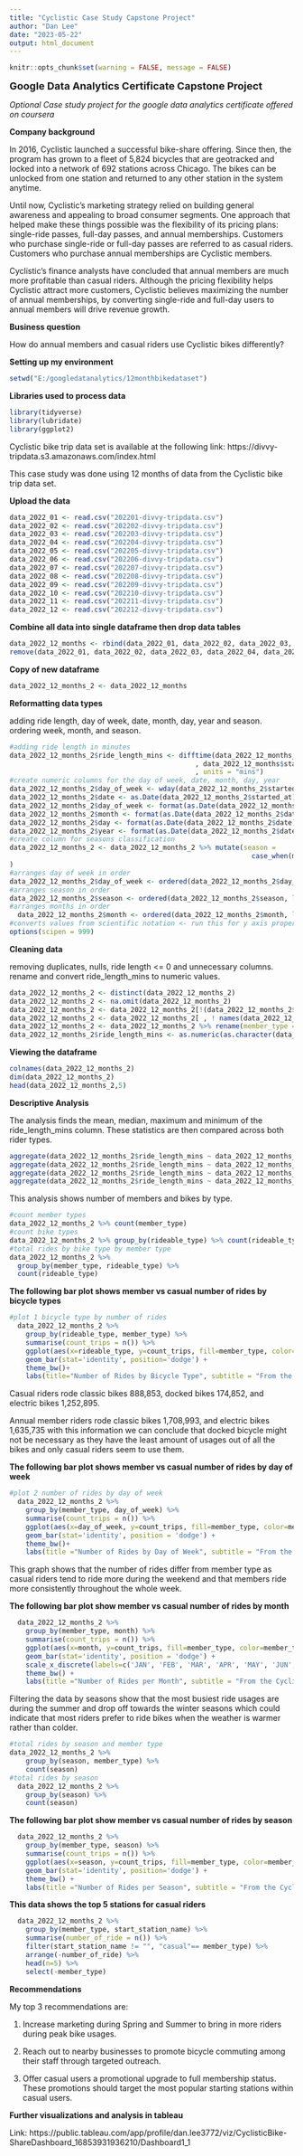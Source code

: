 ---
title: "Cyclistic Case Study Capstone Project"
author: "Dan Lee"
date: "2023-05-22"
output: html_document
---
```{r setup, include=FALSE} 
knitr::opts_chunk$set(warning = FALSE, message = FALSE) 
```

<font size="4">**Google Data Analytics Certificate Capstone Project**</font> 

*Optional Case study project for the google data analytics certificate offered on coursera*

**Company background**

In 2016, Cyclistic launched a successful bike-share offering. Since then, the program has grown to a fleet of 5,824 bicycles that
are geotracked and locked into a network of 692 stations across Chicago. The bikes can be unlocked from one station and
returned to any other station in the system anytime.

Until now, Cyclistic’s marketing strategy relied on building general awareness and appealing to broad consumer segments.
One approach that helped make these things possible was the flexibility of its pricing plans: single-ride passes, full-day passes,
and annual memberships. Customers who purchase single-ride or full-day passes are referred to as casual riders. Customers
who purchase annual memberships are Cyclistic members.

Cyclistic’s finance analysts have concluded that annual members are much more profitable than casual riders. Although the
pricing flexibility helps Cyclistic attract more customers, Cyclistic believes maximizing the number of annual memberships, by converting single-ride and full-day users to annual members will drive revenue growth.

**Business question**

How do annual members and casual riders use Cyclistic bikes differently?

**Setting up my environment**
```{r set-up-environment}
setwd("E:/googledatanalytics/12monthbikedataset")
```
**Libraries used to process data**
```{r message = FALSE}
library(tidyverse)
library(lubridate)
library(ggplot2)
```
Cyclistic bike trip data set is available at the following link: https://divvy-tripdata.s3.amazonaws.com/index.html

This case study was done using 12 months of data from the Cyclistic bike trip data set.

**Upload the data**
```{r}
data_2022_01 <- read.csv("202201-divvy-tripdata.csv")
data_2022_02 <- read.csv("202202-divvy-tripdata.csv")
data_2022_03 <- read.csv("202203-divvy-tripdata.csv")
data_2022_04 <- read.csv("202204-divvy-tripdata.csv")
data_2022_05 <- read.csv("202205-divvy-tripdata.csv")
data_2022_06 <- read.csv("202206-divvy-tripdata.csv")
data_2022_07 <- read.csv("202207-divvy-tripdata.csv")
data_2022_08 <- read.csv("202208-divvy-tripdata.csv")
data_2022_09 <- read.csv("202209-divvy-tripdata.csv")
data_2022_10 <- read.csv("202210-divvy-tripdata.csv")
data_2022_11 <- read.csv("202211-divvy-tripdata.csv")
data_2022_12 <- read.csv("202212-divvy-tripdata.csv")
```
**Combine all data into single dataframe then drop data tables**
```{r}
data_2022_12_months <- rbind(data_2022_01, data_2022_02, data_2022_03, data_2022_04, data_2022_05, data_2022_06, data_2022_07, data_2022_08, data_2022_09, data_2022_10, data_2022_11, data_2022_12)
remove(data_2022_01, data_2022_02, data_2022_03, data_2022_04, data_2022_05, data_2022_06, data_2022_07, data_2022_08, data_2022_09, data_2022_10, data_2022_11, data_2022_12)
```
**Copy of new dataframe**
```{r}
data_2022_12_months_2 <- data_2022_12_months
```
**Reformatting data types**

adding ride length, day of week, date, month, day, year and season. 
ordering week, month, and season.
```{r}
#adding ride length in minutes
data_2022_12_months_2$ride_length_mins <- difftime(data_2022_12_months_2$ended_at
                                              , data_2022_12_months$started_at
                                              , units = "mins")
#create numeric columns for the day of week, date, month, day, year
data_2022_12_months_2$day_of_week <- wday(data_2022_12_months_2$started_at)
data_2022_12_months_2$date <- as.Date(data_2022_12_months_2$started_at)
data_2022_12_months_2$day_of_week <- format(as.Date(data_2022_12_months_2$date), "%A")
data_2022_12_months_2$month <- format(as.Date(data_2022_12_months_2$date), "%m") 
data_2022_12_months_2$day <- format(as.Date(data_2022_12_months_2$date), "%d")
data_2022_12_months_2$year <- format(as.Date(data_2022_12_months_2$date), "%Y")
#create column for seasons classification
data_2022_12_months_2 <- data_2022_12_months_2 %>% mutate(season = 
                                                            case_when(month == "03" ~ "Spring",month == "04" ~ "Spring",month == "05" ~ "Spring",month == "06" ~ "Summer",month == "07" ~ "Summer",month == "08" ~ "Summer",month == "09" ~ "Fall",month == "10" ~ "Fall",month == "11" ~ "Fall",month == "12" ~ "Winter",month == "01" ~ "Winter",month == "02" ~ "Winter")
)
#arranges day of week in order
data_2022_12_months_2$day_of_week <- ordered(data_2022_12_months_2$day_of_week, levels=c("Monday","Tuesday","Wednesday","Thursday","Friday","Saturday","Sunday"))
#arranges season in order
data_2022_12_months_2$season <- ordered(data_2022_12_months_2$season, levels=c("Spring", "Summer", "Fall", "Winter"))
#arranges months in order
  data_2022_12_months_2$month <- ordered(data_2022_12_months_2$month, levels=c("01", "02", "03", "04", "05", "06", "07","08","09","10","11","12"))
#converts values from scientific notation <- run this for y axis proper formatting
options(scipen = 999)
```
**Cleaning data**
  
removing duplicates, nulls, ride length <= 0 and unnecessary columns.
rename and convert ride_length_mins to numeric values.
```{r}
data_2022_12_months_2 <- distinct(data_2022_12_months_2)
data_2022_12_months_2 <- na.omit(data_2022_12_months_2)
data_2022_12_months_2 <- data_2022_12_months_2[!(data_2022_12_months_2$ride_length_mins <=0),]
data_2022_12_months_2 <- data_2022_12_months_2[ , ! names(data_2022_12_months_2) %in% c("ride_id", "start_station_id", "end_station_id", "start_lat", "start_lng", "end_lat", "end_lng")]
data_2022_12_months_2 <- data_2022_12_months_2 %>% rename(member_type = member_casual)
data_2022_12_months_2$ride_length_mins <- as.numeric(as.character(data_2022_12_months_2$ride_length_mins))
```
**Viewing the dataframe**
```{r}
colnames(data_2022_12_months_2)
dim(data_2022_12_months_2)
head(data_2022_12_months_2,5)
```
**Descriptive Analysis**
  
The analysis finds the mean, median, maximum and minimum of the ride_length_mins column. These statistics are then compared across both rider types.
```{r}
aggregate(data_2022_12_months_2$ride_length_mins ~ data_2022_12_months_2$member_type, FUN = mean)
aggregate(data_2022_12_months_2$ride_length_mins ~ data_2022_12_months_2$member_type, FUN = median)
aggregate(data_2022_12_months_2$ride_length_mins ~ data_2022_12_months_2$member_type, FUN = min)
aggregate(data_2022_12_months_2$ride_length_mins ~ data_2022_12_months_2$member_type, FUN = max)
```
This analysis shows number of members and bikes by type.
```{r count-of-member-bike-types}
#count member types
data_2022_12_months_2 %>% count(member_type)
#count bike types
data_2022_12_months_2 %>% group_by(rideable_type) %>% count(rideable_type)
#total rides by bike type by member type
data_2022_12_months_2 %>%
  group_by(member_type, rideable_type) %>% 
  count(rideable_type)
```
**The following bar plot shows member vs casual number of rides by bicycle types**
```{r}
#plot 1 bicycle type by number of rides
  data_2022_12_months_2 %>%
    group_by(rideable_type, member_type) %>%
    summarise(count_trips = n()) %>%  
    ggplot(aes(x=rideable_type, y=count_trips, fill=member_type, color=member_type)) +
    geom_bar(stat='identity', position='dodge') +
    theme_bw()+
    labs(title="Number of Rides by Bicycle Type", subtitle = "From the Cyclistic Bike Trips data set", x="Bicycle   Type", y="Number of Rides")
```

Casual riders rode classic bikes 888,853, docked bikes 174,852, and electric bikes 1,252,895.

Annual member riders rode classic bikes 1,708,993, and electric bikes 1,635,735 with this information we can conclude that docked bicycle might not be necessary as they have the least amount of usages out of all the bikes and only casual riders seem to use them.

**The following bar plot shows member vs casual number of rides by day of week**
```{r}
#plot 2 number of rides by day of week  
  data_2022_12_months_2 %>% 
    group_by(member_type, day_of_week) %>%
    summarise(count_trips = n()) %>%  
    ggplot(aes(x=day_of_week, y=count_trips, fill=member_type, color=member_type)) +
    geom_bar(stat='identity', position = 'dodge') +
    theme_bw()+
    labs(title ="Number of Rides by Day of Week", subtitle = "From the Cyclistic Bike Trips data set", x = "Day of Week", y = "Number of Rides")
```

This graph shows that the number of rides differ from member type as casual riders tend to ride more during the weekend and that members ride more consistently throughout the whole week.

**The following bar plot show member vs casual number of rides by month**
```{r}
  data_2022_12_months_2 %>%
    group_by(member_type, month) %>%
    summarise(count_trips = n()) %>%  
    ggplot(aes(x=month, y=count_trips, fill=member_type, color=member_type)) +
    geom_bar(stat='identity', position = 'dodge') +
    scale_x_discrete(labels=c('JAN', 'FEB', 'MAR', 'APR', 'MAY', 'JUN', 'JUL', 'AUG', 'SEP', 'OCT', 'NOV', 'DEC')) +
    theme_bw() +
    labs(title ="Number of Rides per Month", subtitle = "From the Cyclistic Bike Trips data set", x = "Month", y = "Number of Rides")
```

Filtering the data by seasons show that the most busiest ride usages are during the summer and drop off towards the winter seasons which could indicate that most riders prefer to ride bikes when the weather is warmer rather than colder.

```{r}
#total rides by season and member type
data_2022_12_months_2 %>%
    group_by(season, member_type) %>% 
    count(season)
#total rides by season
  data_2022_12_months_2 %>%
    group_by(season) %>% 
    count(season)
```
**The following bar plot show member vs casual number of rides by season**
```{r}
  data_2022_12_months_2 %>%
    group_by(member_type, season) %>% 
    summarise(count_trips = n()) %>% 
    ggplot(aes(x=season, y=count_trips, fill=member_type, color=member_type)) +
    geom_bar(stat='identity', position='dodge') +
    theme_bw() +
    labs(title ="Number of Rides per Season", subtitle = "From the Cyclistic Bike Trips data set", x = "Seasons", y = "Number of Rides")
```
**This data shows the top 5 stations for casual riders**
```{r}
  data_2022_12_months_2 %>%
    group_by(member_type, start_station_name) %>%
    summarise(number_of_ride = n()) %>%
    filter(start_station_name != "", "casual"== member_type) %>%
    arrange(-number_of_ride) %>%
    head(n=5) %>%
    select(-member_type)
```

**Recommendations**

My top 3 recommendations are:

1. Increase marketing during Spring and Summer to bring in more riders during peak bike usages.

2. Reach out to nearby businesses to promote bicycle commuting among their staff through targeted outreach.

3. Offer casual users a promotional upgrade to full membership status. These promotions should target the most popular starting stations within casual users.

**Further visualizations and analysis in tableau**

Link: https://public.tableau.com/app/profile/dan.lee3772/viz/CyclisticBike-ShareDashboard_16853931936210/Dashboard1_1
 














